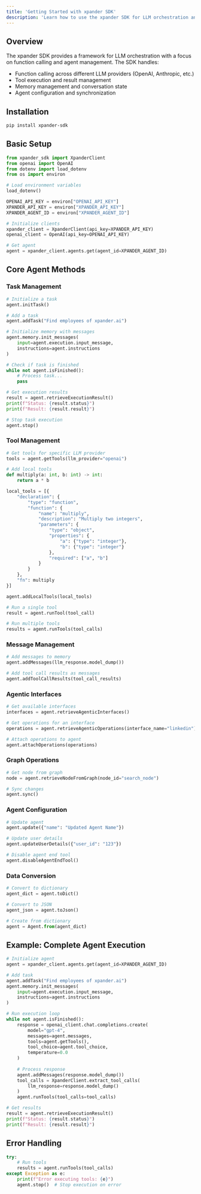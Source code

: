 ```yaml
---
title: 'Getting Started with xpander SDK'
description: 'Learn how to use the xpander SDK for LLM orchestration and function calling'
---
```


## Overview

The xpander SDK provides a framework for LLM orchestration with a focus on function calling and agent management. The SDK handles:

- Function calling across different LLM providers (OpenAI, Anthropic, etc.)
- Tool execution and result management
- Memory management and conversation state
- Agent configuration and synchronization

## Installation

```bash
pip install xpander-sdk
```

## Basic Setup

```python
from xpander_sdk import XpanderClient
from openai import OpenAI
from dotenv import load_dotenv
from os import environ

# Load environment variables
load_dotenv()

OPENAI_API_KEY = environ["OPENAI_API_KEY"]
XPANDER_API_KEY = environ["XPANDER_API_KEY"]
XPANDER_AGENT_ID = environ["XPANDER_AGENT_ID"]

# Initialize clients
xpander_client = XpanderClient(api_key=XPANDER_API_KEY)
openai_client = OpenAI(api_key=OPENAI_API_KEY)

# Get agent
agent = xpander_client.agents.get(agent_id=XPANDER_AGENT_ID)
```

## Core Agent Methods

### Task Management

```python
# Initialize a task
agent.initTask()

# Add a task
agent.addTask("Find employees of xpander.ai")

# Initialize memory with messages
agent.memory.init_messages(
    input=agent.execution.input_message,
    instructions=agent.instructions
)

# Check if task is finished
while not agent.isFinished():
    # Process task...
    pass

# Get execution results
result = agent.retrieveExecutionResult()
print(f"Status: {result.status}")
print(f"Result: {result.result}")

# Stop task execution
agent.stop()
```

### Tool Management

```python
# Get tools for specific LLM provider
tools = agent.getTools(llm_provider="openai")

# Add local tools
def multiply(a: int, b: int) -> int:
    return a * b

local_tools = [{
    "declaration": {
        "type": "function",
        "function": {
            "name": "multiply",
            "description": "Multiply two integers",
            "parameters": {
                "type": "object",
                "properties": {
                    "a": {"type": "integer"},
                    "b": {"type": "integer"}
                },
                "required": ["a", "b"]
            }
        }
    },
    "fn": multiply
}]

agent.addLocalTools(local_tools)

# Run a single tool
result = agent.runTool(tool_call)

# Run multiple tools
results = agent.runTools(tool_calls)
```

### Message Management

```python
# Add messages to memory
agent.addMessages(llm_response.model_dump())

# Add tool call results as messages
agent.addToolCallResults(tool_call_results)
```

### Agentic Interfaces

```python
# Get available interfaces
interfaces = agent.retrieveAgenticInterfaces()

# Get operations for an interface
operations = agent.retrieveAgenticOperations(interface_name="linkedin")

# Attach operations to agent
agent.attachOperations(operations)
```

### Graph Operations

```python
# Get node from graph
node = agent.retrieveNodeFromGraph(node_id="search_node")

# Sync changes
agent.sync()
```

### Agent Configuration

```python
# Update agent
agent.update({"name": "Updated Agent Name"})

# Update user details
agent.updateUserDetails({"user_id": "123"})

# Disable agent end tool
agent.disableAgentEndTool()
```

### Data Conversion

```python
# Convert to dictionary
agent_dict = agent.toDict()

# Convert to JSON
agent_json = agent.toJson()

# Create from dictionary
agent = Agent.from(agent_dict)
```

## Example: Complete Agent Execution

```python
# Initialize agent
agent = xpander_client.agents.get(agent_id=XPANDER_AGENT_ID)

# Add task
agent.addTask("Find employees of xpander.ai")
agent.memory.init_messages(
    input=agent.execution.input_message,
    instructions=agent.instructions
)

# Run execution loop
while not agent.isFinished():
    response = openai_client.chat.completions.create(
        model="gpt-4",
        messages=agent.messages,
        tools=agent.getTools(),
        tool_choice=agent.tool_choice,
        temperature=0.0
    )
    
    # Process response
    agent.addMessages(response.model_dump())
    tool_calls = XpanderClient.extract_tool_calls(
        llm_response=response.model_dump()
    )
    agent.runTools(tool_calls=tool_calls)

# Get results
result = agent.retrieveExecutionResult()
print(f"Status: {result.status}")
print(f"Result: {result.result}")
```

## Error Handling

```python
try:
    # Run tools
    results = agent.runTools(tool_calls)
except Exception as e:
    print(f"Error executing tools: {e}")
    agent.stop()  # Stop execution on error
```